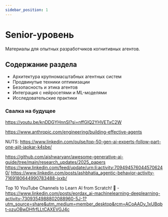 ```yaml
---
sidebar_position: 1
---
```


# Senior-уровень

Материалы для опытных разработчиков когнитивных агентов.

## Содержание раздела

- Архитектура крупномасштабных агентных систем
- Продвинутые техники оптимизации
- Безопасность и этика агентов
- Интеграция с нейросетями и ML-моделями
- Исследовательские практики 

### Свалка на будущее
https://youtu.be/knDDGYHnnSI?si=nffGIQ2YHVETxC2W

https://www.anthropic.com/engineering/building-effective-agents

NUTS: https://www.linkedin.com/pulse/top-50-gen-ai-experts-follow-part-one-ajit-jaokar-k4sbe/

https://github.com/aishwaryanr/awesome-generative-ai-guide/tree/main/research_updates/2025_papers
https://www.linkedin.com/feed/update/urn:li:activity:7094945760445706240/
https://www.linkedin.com/posts/ashbhatia_agentic-behavior-activity-7169180644990783488-jxxb/

Top 10 YouTube Channels to Learn AI from Scratch! 🚀 - https://www.linkedin.com/posts/eordax_ai-machinelearning-deeplearning-activity-7309354988802088960-5J-1?utm_source=share&utm_medium=member_desktop&rcm=ACoAADy_1xUBqbt-ozuOBwDHfrfLLtCAXEVGJ4c